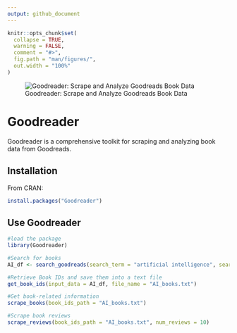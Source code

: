 ```yaml
---
output: github_document
---
```


```r
knitr::opts_chunk$set(
  collapse = TRUE,
  warning = FALSE,
  comment = "#>",
  fig.path = "man/figures/",
  out.width = "100%"
)
```

![Goodreader: Scrape and Analyze Goodreads Book Data](man/figures/Goodreader.png)

# Goodreader

Goodreader is a comprehensive toolkit for scraping and analyzing book data from Goodreads. 

## Installation

From CRAN:
```r
install.packages("Goodreader") 
``` 

## Use Goodreader

```r
#load the package
library(Goodreader)

#Search for books
AI_df <- search_goodreads(search_term = "artificial intelligence", search_in = "title", num_books = 10, sort_by = "ratings")

#Retrieve Book IDs and save them into a text file
get_book_ids(input_data = AI_df, file_name = "AI_books.txt")

#Get book-related information
scrape_books(book_ids_path = "AI_books.txt")

#Scrape book reviews
scrape_reviews(book_ids_path = "AI_books.txt", num_reviews = 10)
```

